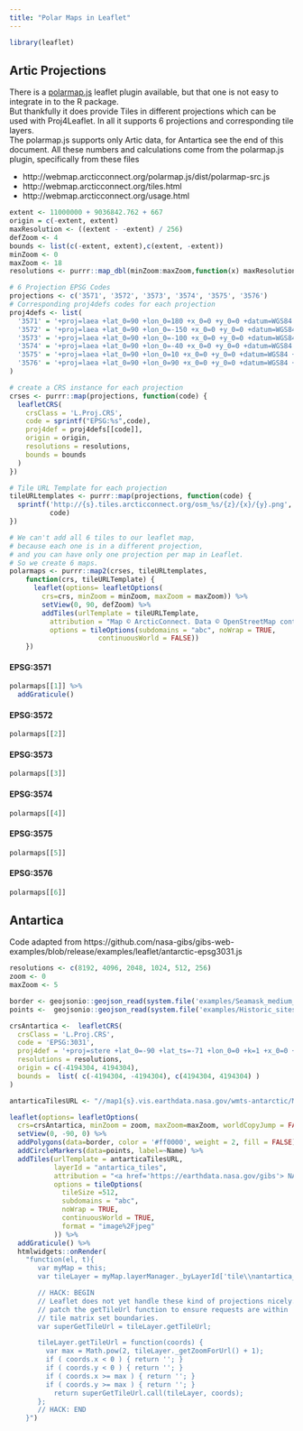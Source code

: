 ```yaml
---
title: "Polar Maps in Leaflet"
---
```


```r
library(leaflet)
```

## Artic Projections
There is a [polarmap.js](http://webmap.arcticconnect.org/)
leaflet plugin available, but that one is not easy to integrate in to the R package.<br/>
But thankfully it does provide Tiles in different projections
which can be used with Proj4Leaflet.
In all it supports 6 projections and corresponding tile layers.
<br/>
The polarmap.js supports only Artic data, for Antartica see the end of this document.
All these numbers and calculations come from the polarmap.js plugin, specifically from these files

- http://webmap.arcticconnect.org/polarmap.js/dist/polarmap-src.js
- http://webmap.arcticconnect.org/tiles.html
- http://webmap.arcticconnect.org/usage.html


```r
extent <- 11000000 + 9036842.762 + 667
origin = c(-extent, extent)
maxResolution <- ((extent - -extent) / 256)
defZoom <- 4
bounds <- list(c(-extent, extent),c(extent, -extent))
minZoom <- 0
maxZoom <- 18
resolutions <- purrr::map_dbl(minZoom:maxZoom,function(x) maxResolution/(2^x))

# 6 Projection EPSG Codes
projections <- c('3571', '3572', '3573', '3574', '3575', '3576')
# Corresponding proj4defs codes for each projection
proj4defs <- list(
  '3571' = '+proj=laea +lat_0=90 +lon_0=180 +x_0=0 +y_0=0 +datum=WGS84 +units=m +no_defs',
  '3572' = '+proj=laea +lat_0=90 +lon_0=-150 +x_0=0 +y_0=0 +datum=WGS84 +units=m +no_defs',
  '3573' = '+proj=laea +lat_0=90 +lon_0=-100 +x_0=0 +y_0=0 +datum=WGS84 +units=m +no_defs',
  '3574' = '+proj=laea +lat_0=90 +lon_0=-40 +x_0=0 +y_0=0 +datum=WGS84 +units=m +no_defs',
  '3575' = '+proj=laea +lat_0=90 +lon_0=10 +x_0=0 +y_0=0 +datum=WGS84 +units=m +no_defs',
  '3576' = '+proj=laea +lat_0=90 +lon_0=90 +x_0=0 +y_0=0 +datum=WGS84 +units=m +no_defs'
)

# create a CRS instance for each projection
crses <- purrr::map(projections, function(code) {
  leafletCRS(
    crsClass = 'L.Proj.CRS',
    code = sprintf("EPSG:%s",code),
    proj4def = proj4defs[[code]],
    origin = origin,
    resolutions = resolutions,
    bounds = bounds
  )
})

# Tile URL Template for each projection
tileURLtemplates <- purrr::map(projections, function(code) {
  sprintf('http://{s}.tiles.arcticconnect.org/osm_%s/{z}/{x}/{y}.png',
          code)
})

# We can't add all 6 tiles to our leaflet map,
# because each one is in a different projection,
# and you can have only one projection per map in Leaflet.
# So we create 6 maps.
polarmaps <- purrr::map2(crses, tileURLtemplates,
    function(crs, tileURLTemplate) {
      leaflet(options= leafletOptions(
        crs=crs, minZoom = minZoom, maxZoom = maxZoom)) %>%
        setView(0, 90, defZoom) %>%
        addTiles(urlTemplate = tileURLTemplate,
          attribution = "Map © ArcticConnect. Data © OpenStreetMap contributors",
          options = tileOptions(subdomains = "abc", noWrap = TRUE,
                      continuousWorld = FALSE))
    })
```

#### EPSG:3571

```r
polarmaps[[1]] %>%
  addGraticule()
```

#### EPSG:3572

```r
polarmaps[[2]]
```

#### EPSG:3573

```r
polarmaps[[3]]
```

#### EPSG:3574

```r
polarmaps[[4]]
```

#### EPSG:3575

```r
polarmaps[[5]]
```

#### EPSG:3576

```r
polarmaps[[6]]
```

## Antartica
Code adapted from
https://github.com/nasa-gibs/gibs-web-examples/blob/release/examples/leaflet/antarctic-epsg3031.js <br/>

```r
resolutions <- c(8192, 4096, 2048, 1024, 512, 256)
zoom <- 0
maxZoom <- 5

border <- geojsonio::geojson_read(system.file('examples/Seamask_medium_res_polygon.kml', package = 'leaflet'), what='sp')
points <-  geojsonio::geojson_read(system.file('examples/Historic_sites_and_monuments_point.kml', package='leaflet'), what='sp')

crsAntartica <-  leafletCRS(
  crsClass = 'L.Proj.CRS',
  code = 'EPSG:3031',
  proj4def = '+proj=stere +lat_0=-90 +lat_ts=-71 +lon_0=0 +k=1 +x_0=0 +y_0=0 +ellps=WGS84 +datum=WGS84 +units=m +no_defs',
  resolutions = resolutions,
  origin = c(-4194304, 4194304),
  bounds =  list( c(-4194304, -4194304), c(4194304, 4194304) )
)

antarticaTilesURL <- "//map1{s}.vis.earthdata.nasa.gov/wmts-antarctic/MODIS_Aqua_CorrectedReflectance_TrueColor/default/2014-12-01/EPSG3031_250m/{z}/{y}/{x}.jpg"

leaflet(options= leafletOptions(
  crs=crsAntartica, minZoom = zoom, maxZoom=maxZoom, worldCopyJump = FALSE)) %>%
  setView(0, -90, 0) %>%
  addPolygons(data=border, color = '#ff0000', weight = 2, fill = FALSE) %>%
  addCircleMarkers(data=points, label=~Name) %>%
  addTiles(urlTemplate = antarticaTilesURL,
           layerId = "antartica_tiles",
           attribution = "<a href='https://earthdata.nasa.gov/gibs'> NASA EOSDIS GIBS</a>&nbsp;&nbsp;&nbsp; <a href='https://github.com/nasa-gibs/web-examples/blob/release/leaflet/js/antarctic-epsg3031.js'> View Source </a>",
           options = tileOptions(
             tileSize =512,
             subdomains = "abc",
             noWrap = TRUE,
             continuousWorld = TRUE,
             format = "image%2Fjpeg"
           )) %>%
  addGraticule() %>%
  htmlwidgets::onRender(
    "function(el, t){
       var myMap = this;
       var tileLayer = myMap.layerManager._byLayerId['tile\\nantartica_tiles'];

       // HACK: BEGIN
       // Leaflet does not yet handle these kind of projections nicely. Monkey
       // patch the getTileUrl function to ensure requests are within
       // tile matrix set boundaries.
       var superGetTileUrl = tileLayer.getTileUrl;

       tileLayer.getTileUrl = function(coords) {
         var max = Math.pow(2, tileLayer._getZoomForUrl() + 1);
         if ( coords.x < 0 ) { return ''; }
         if ( coords.y < 0 ) { return ''; }
         if ( coords.x >= max ) { return ''; }
         if ( coords.y >= max ) { return ''; }
           return superGetTileUrl.call(tileLayer, coords);
       };
       // HACK: END
    }")
```

